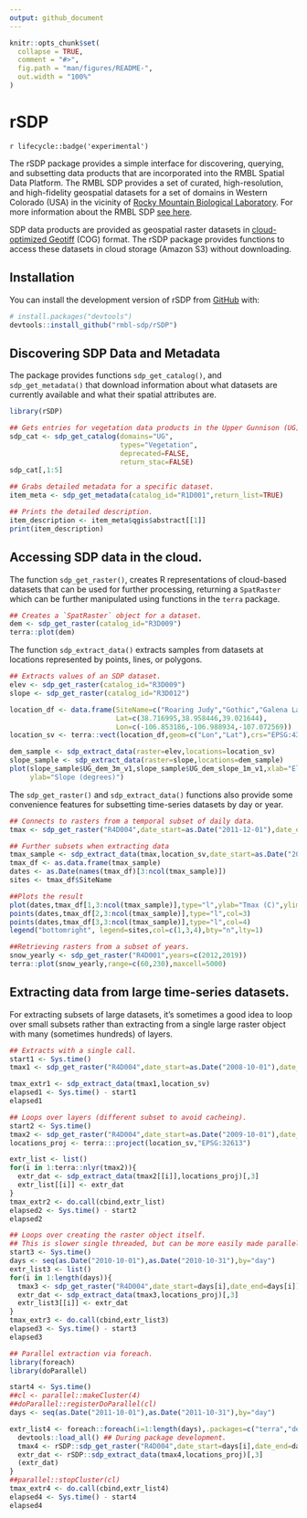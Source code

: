 ```yaml
---
output: github_document
---
```


<!-- README.md is generated from README.Rmd. Please edit that file -->

```r
knitr::opts_chunk$set(
  collapse = TRUE,
  comment = "#>",
  fig.path = "man/figures/README-",
  out.width = "100%"
)
```

# rSDP

<!-- badges: start -->
`r lifecycle::badge('experimental')`
<!-- badges: end -->

The rSDP package provides a simple interface for discovering, querying, and subsetting data products that are incorporated into the RMBL Spatial Data Platform. The RMBL SDP provides a set of curated, high-resolution, and high-fidelity geospatial datasets for a set of domains in Western Colorado (USA) in the vicinity of [Rocky Mountain Biological Laboratory](https://rmbl.org). For more information about the RMBL SDP [see here](https://www.rmbl.org/scientists/resources/spatial-data-platform/).

SDP data products are provided as geospatial raster datasets in [cloud-optimized Geotiff]() (COG) format. The rSDP package provides functions to access these datasets in cloud storage (Amazon S3) without downloading.

## Installation

You can install the development version of rSDP from [GitHub](https://github.com/) with:

``` r
# install.packages("devtools")
devtools::install_github("rmbl-sdp/rSDP")
```

## Discovering SDP Data and Metadata

The package provides functions `sdp_get_catalog()`, and `sdp_get_metadata()` that download information about what datasets are currently available and what their spatial attributes are.

```r
library(rSDP)

## Gets entries for vegetation data products in the Upper Gunnison (UG) domain.
sdp_cat <- sdp_get_catalog(domains="UG", 
                           types="Vegetation",
                           deprecated=FALSE,
                           return_stac=FALSE)
sdp_cat[,1:5]
```

```r
## Grabs detailed metadata for a specific dataset.
item_meta <- sdp_get_metadata(catalog_id="R1D001",return_list=TRUE)

## Prints the detailed description.
item_description <- item_meta$qgis$abstract[[1]]
print(item_description)
```
## Accessing SDP data in the cloud.

The function `sdp_get_raster()`, creates R representations of cloud-based datasets that can be used for further processing, returning a `SpatRaster` which can be further manipulated using functions in the `terra` package.

```r
## Creates a `SpatRaster` object for a dataset.
dem <- sdp_get_raster(catalog_id="R3D009")
terra::plot(dem)
```

The function `sdp_extract_data()` extracts samples from datasets at locations represented by points, lines, or polygons.
```r
## Extracts values of an SDP dataset.
elev <- sdp_get_raster(catalog_id="R3D009")
slope <- sdp_get_raster(catalog_id="R3D012")

location_df <- data.frame(SiteName=c("Roaring Judy","Gothic","Galena Lake"),
                          Lat=c(38.716995,38.958446,39.021644),
                          Lon=c(-106.853186,-106.988934,-107.072569))
location_sv <- terra::vect(location_df,geom=c("Lon","Lat"),crs="EPSG:4327")

dem_sample <- sdp_extract_data(raster=elev,locations=location_sv)
slope_sample <- sdp_extract_data(raster=slope,locations=dem_sample)
plot(slope_sample$UG_dem_3m_v1,slope_sample$UG_dem_slope_1m_v1,xlab="Elevation (m).",
     ylab="Slope (degrees)")
```
The `sdp_get_raster()` and `sdp_extract_data()` functions also provide some convenience features for subsetting time-series datasets by day or year.
```r
## Connects to rasters from a temporal subset of daily data.
tmax <- sdp_get_raster("R4D004",date_start=as.Date("2011-12-01"),date_end=as.Date("2011-12-30"))

## Further subsets when extracting data
tmax_sample <- sdp_extract_data(tmax,location_sv,date_start=as.Date("2011-12-01"),date_end=as.Date("2011-12-20"))
tmax_df <- as.data.frame(tmax_sample)
dates <- as.Date(names(tmax_df)[3:ncol(tmax_sample)])
sites <- tmax_df$SiteName

##Plots the result
plot(dates,tmax_df[1,3:ncol(tmax_sample)],type="l",ylab="Tmax (C)",ylim=c(-15,7))
points(dates,tmax_df[2,3:ncol(tmax_sample)],type="l",col=3)
points(dates,tmax_df[3,3:ncol(tmax_sample)],type="l",col=4)
legend("bottomright", legend=sites,col=c(1,3,4),bty="n",lty=1)

##Retrieving rasters from a subset of years.
snow_yearly <- sdp_get_raster("R4D001",years=c(2012,2019))
terra::plot(snow_yearly,range=c(60,230),maxcell=5000)
```

## Extracting data from large time-series datasets.

For extracting subsets of large datasets, it's sometimes a good idea to loop over small subsets rather than extracting from a single large raster object with many (sometimes hundreds) of layers.

```r
## Extracts with a single call.
start1 <- Sys.time()
tmax1 <- sdp_get_raster("R4D004",date_start=as.Date("2008-10-01"),date_end=as.Date("2008-10-31"))

tmax_extr1 <- sdp_extract_data(tmax1,location_sv)
elapsed1 <- Sys.time() - start1
elapsed1

## Loops over layers (different subset to avoid cacheing).
start2 <- Sys.time()
tmax2 <- sdp_get_raster("R4D004",date_start=as.Date("2009-10-01"),date_end=as.Date("2009-10-31"))
locations_proj <- terra:::project(location_sv,"EPSG:32613")

extr_list <- list()
for(i in 1:terra::nlyr(tmax2)){
  extr_dat <- sdp_extract_data(tmax2[[i]],locations_proj)[,3]
  extr_list[[i]] <- extr_dat
}
tmax_extr2 <- do.call(cbind,extr_list)
elapsed2 <- Sys.time() - start2
elapsed2

## Loops over creating the raster object itself. 
## This is slower single threaded, but can be more easily made parallel.
start3 <- Sys.time()
days <- seq(as.Date("2010-10-01"),as.Date("2010-10-31"),by="day")
extr_list3 <- list()
for(i in 1:length(days)){
  tmax3 <- sdp_get_raster("R4D004",date_start=days[i],date_end=days[i])
  extr_dat <- sdp_extract_data(tmax3,locations_proj)[,3]
  extr_list3[[i]] <- extr_dat
}
tmax_extr3 <- do.call(cbind,extr_list3)
elapsed3 <- Sys.time() - start3
elapsed3

## Parallel extraction via foreach.
library(foreach)
library(doParallel)

start4 <- Sys.time()
##cl <- parallel::makeCluster(4)
##doParallel::registerDoParallel(cl)
days <- seq(as.Date("2011-10-01"),as.Date("2011-10-31"),by="day")

extr_list4 <- foreach::foreach(i=1:length(days),.packages=c("terra","devtools")) %do% {
  devtools::load_all() ## During package development.
  tmax4 <- rSDP::sdp_get_raster("R4D004",date_start=days[i],date_end=days[i])
  extr_dat <- rSDP::sdp_extract_data(tmax4,locations_proj)[,3]
  (extr_dat)
}
##parallel::stopCluster(cl)
tmax_extr4 <- do.call(cbind,extr_list4)
elapsed4 <- Sys.time() - start4
elapsed4
```
